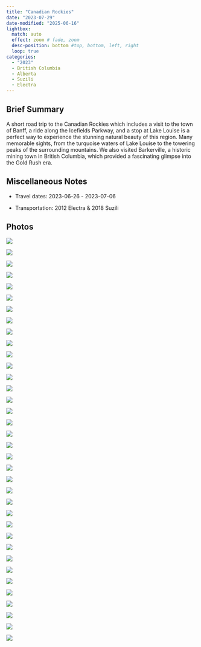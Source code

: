 ```yaml
---
title: "Canadian Rockies"
date: "2023-07-29"
date-modified: "2025-06-16"
lightbox:
  match: auto
  effect: zoom # fade, zoom
  desc-position: bottom #top, bottom, left, right
  loop: true
categories:
  - "2023"
  - British Columbia
  - Alberta
  - Suzili
  - Electra
---
```


## Brief Summary

A short road trip to the Canadian Rockies which includes a visit to the town of Banff, a ride along the Icefields Parkway, and a stop at Lake Louise is a perfect way to experience the stunning natural beauty of this region. Many memorable sights, from the turquoise waters of Lake Louise to the towering peaks of the surrounding mountains. We also visited Barkerville, a historic mining town in British Columbia, which provided a fascinating glimpse into the Gold Rush era.

## Miscellaneous Notes

-   Travel dates: 2023-06-26 - 2023-07-06

-   Transportation: 2012 Electra & 2018 Suzili

## Photos

![](images/rockies24.jpeg){group="my-gallery"}

![](images/rockies47.jpeg){group="my-gallery"}

![](images/rockies46.jpeg){group="my-gallery"}

![](images/rockies45.jpeg){group="my-gallery"}

![](images/rockies44.jpeg){group="my-gallery"}

![](images/rockies43.jpeg){group="my-gallery"}

![](images/rockies42.jpeg){group="my-gallery"}

![](images/rockies41.jpeg){group="my-gallery"}

![](images/rockies40.jpeg){group="my-gallery"}

![](images/rockies39.jpeg){group="my-gallery"}

![](images/rockies38.jpeg){group="my-gallery"}

![](images/rockies37.jpeg){group="my-gallery"}

![](images/rockies36.jpeg){group="my-gallery"}

![](images/rockies35.jpeg){group="my-gallery"}

![](images/rockies34.jpeg){group="my-gallery"}

![](images/rockies33.jpeg){group="my-gallery"}

![](images/rockies32.jpeg){group="my-gallery"}

![](images/rockies31.jpeg){group="my-gallery"}

![](images/rockies30.jpeg){group="my-gallery"}

![](images/rockies29.jpeg){group="my-gallery"}

![](images/rockies27.jpeg){group="my-gallery"}

![](images/rockies26.jpeg){group="my-gallery"}

![](images/rockies25.jpeg){group="my-gallery"}

![](images/rockies22.jpeg){group="my-gallery"}

![](images/rockies21.jpeg){group="my-gallery"}

![](images/rockies20.jpeg){group="my-gallery"}

![](images/rockies19.jpeg){group="my-gallery"}

![](images/rockies18.jpeg){group="my-gallery"}

![](images/rockies17.jpeg){group="my-gallery"}

![](images/rockies16.jpeg){group="my-gallery"}

![](images/rockies15.jpeg){group="my-gallery"}

![](images/rockies14.jpeg){group="my-gallery"}

![](images/rockies13.jpeg){group="my-gallery"}

![](images/rockies12.jpeg){group="my-gallery"}

![](images/rockies11.jpeg){group="my-gallery"}

![](images/rockies10.jpeg){group="my-gallery"}
